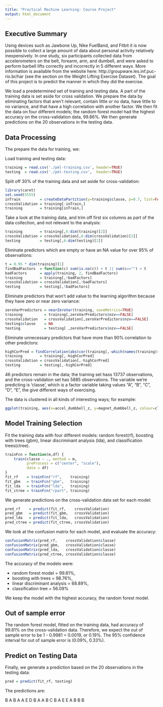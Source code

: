 ```yaml
---
title: "Practical Machine Learning: Course Project"
output: html_document
---
```


## Executive Summary

Using devices such as Jawbone Up, Nike FuelBand, and Fitbit it is now possible to collect a large amount of data about personal activity relatively inexpensively. In one study, six participants collected data from accelerometers on the belt, forearm, arm, and dumbell, and were asked to perform barbell lifts correctly and incorrectly in 5 different ways. More information is available from the website here: http://groupware.les.inf.puc-rio.br/har (see the section on the Weight Lifting Exercise Dataset). The goal of this project is to predict the manner in which they did the exercise. 

We load a predetermined set of training and testing data. A part of the training data is set aside for cross validation. We prepare the data by eliminating factors that aren't relevant, contain little or no data, have little to no variance, and that have a high correlation with another factor. We then fit the data on four different models; the random forest model had the highest accuracy on the cross-validation data, 99.86%. We then generate predictions on the 20 observations in the testing data.

## Data Processing

The prepare the data for training, we:

Load training and testing data:

```r
training = read.csv('./pml-training.csv', header=TRUE)
testing  = read.csv('./pml-testing.csv',  header=TRUE)
```

Split off 30% of the training data and set aside for cross-validation:

```r
library(caret)
set.seed(5555)
inTrain         = createDataPartition(y=training$classe, p=0.7, list=FALSE)
crossValidation = training[-inTrain,]
training        = training[inTrain,]
```

Take a look at the training data, and trim off first six columns as part of the data collection, and not relevant to the analysis:

```r
training        = training[,6:dim(training)[2]]
crossValidation = crossValidation[,6:dim(crossValidation)[2]]
testing         = testing[,6:dim(testing)[2]]
```

Eliminate predictors which are empty or have an NA value for over 95% of observations:

```r
t = 0.95 * dim(training)[1]
findBadFactors  = function(c) sum(is.na(c)) > t || sum(c=="") > t 
badFactors      = apply(training, 2, findBadFactors) 
training        = training[,!badFactors]
crossValidation = crossValidation[,!badFactors]
testing         = testing[,!badFactors]
```

Eliminate predictors that won't add value to the learning algorithm because they have zero or near zero variance:

```r
zeroVarPredictors = nearZeroVar(training, saveMetrics=TRUE)
training          = training[,zeroVarPredictors$nzv==FALSE]
crossValidation   = crossValidation[,zeroVarPredictors$nzv==FALSE]
testing$classe    = NA
testing           = testing[ ,zeroVarPredictors$nzv==FALSE]
```

Eliminate unnecessary predictors that have more than 90% correlation to other predictors:

```r
highCorPred = findCorrelation(abs(cor(training[,-which(names(training)=="classe")])),0.9)
training        = training[,-highCorPred]
crossValidation = crossValidation[,-highCorPred]
testing         = testing[,-highCorPred]
```

46 predictors remain in the data; the training set hass 13737 observations, and the cross-validation set has 5885 observations. The variable we're predicting is 'classe', which is a factor variable taking values "A", "B", "C", "D", "E", the give different ways of exercising.

The data is clustered in all kinds of interesting ways; for example:

```r
ggplot(training, aes(x=accel_dumbbell_z, y=magnet_dumbbell_z, colour=classe)) + geom_point()
```

## Model Training Selection

Fit the training data with four different models: random forest(rf), boosting with trees (gbm), linear discriminant analysis (lda), and classification trees(ctree).

```r
trainFcn = function(m,df) {
    train(classe ~ ., method = m, 
          preProcess = c("center", "scale"), 
          data = df)
}
fit_rf    = trainFcn("rf",    training)
fit_gbm   = trainFcn("gbm",   training)
fit_lda   = trainFcn("lda",   training)
fit_ctree = trainFcn("rpart", training)
```

We generate predictions on the cross-validation data set for each model:

```r
pred_rf    = predict(fit_rf,    crossValidation)
pred_gbm   = predict(fit_gbm,   crossValidation)
pred_lda   = predict(fit_lda,   crossValidation)
pred_ctree = predict(fit_ctree, crossValidation)
```

We look at the confusion matrix for each model, and evaluate the accuracy:

```r
confusionMatrix(pred_rf,    crossValidation$classe)
confusionMatrix(pred_gbm,   crossValidation$classe)
confusionMatrix(pred_lda,   crossValidation$classe)
confusionMatrix(pred_ctree, crossValidation$classe)
```

The accuracy of the models were:

* random forest model = 99.81%, 
* boosting with trees = 98.76%, 
* linear discriminant analysis = 68.89%, 
* classification tree = 56.09%

We keep the model with the highest accuracy, the random forest model.

## Out of sample error

The random forest model, fitted on the training data, had accuracy of 99.81% on the cross-validation data. Therefore, we expect the out of sample error to be 1 - 0.9981 = 0.0019, or 0.19%. The 95% confidence interval for out of sample error is (0.09%, 0.33%).

## Predict on Testing Data

Finally, we generate a prediction based on the 20 observations in the testing data:

```r
pred = predict(fit_rf, testing)
```

The predictions are:

B A B A A E D B A A B C B A E E A B B B